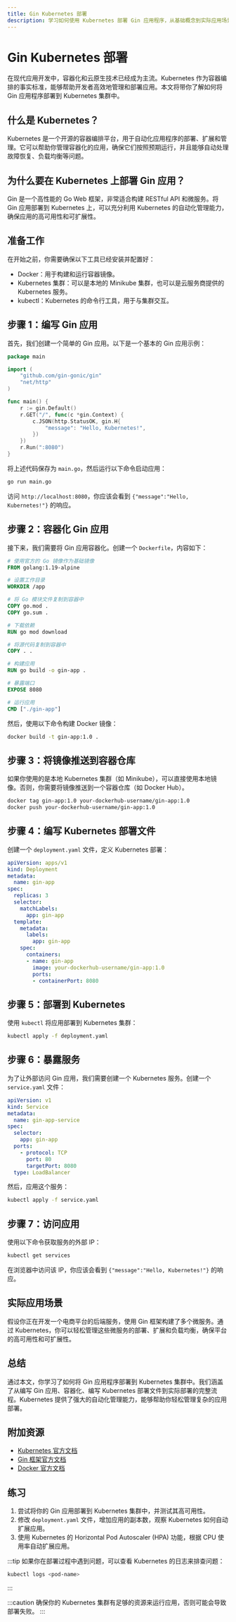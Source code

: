 ```yaml
---
title: Gin Kubernetes 部署
description: 学习如何使用 Kubernetes 部署 Gin 应用程序，从基础概念到实际应用场景，逐步掌握 Gin 在 Kubernetes 中的部署与运维。
---
```


# Gin Kubernetes 部署

在现代应用开发中，容器化和云原生技术已经成为主流。Kubernetes 作为容器编排的事实标准，能够帮助开发者高效地管理和部署应用。本文将带你了解如何将 Gin 应用程序部署到 Kubernetes 集群中。

## 什么是 Kubernetes？

Kubernetes 是一个开源的容器编排平台，用于自动化应用程序的部署、扩展和管理。它可以帮助你管理容器化的应用，确保它们按照预期运行，并且能够自动处理故障恢复、负载均衡等问题。

## 为什么要在 Kubernetes 上部署 Gin 应用？

Gin 是一个高性能的 Go Web 框架，非常适合构建 RESTful API 和微服务。将 Gin 应用部署到 Kubernetes 上，可以充分利用 Kubernetes 的自动化管理能力，确保应用的高可用性和可扩展性。

## 准备工作

在开始之前，你需要确保以下工具已经安装并配置好：

- Docker：用于构建和运行容器镜像。
- Kubernetes 集群：可以是本地的 Minikube 集群，也可以是云服务商提供的 Kubernetes 服务。
- kubectl：Kubernetes 的命令行工具，用于与集群交互。

## 步骤 1：编写 Gin 应用

首先，我们创建一个简单的 Gin 应用。以下是一个基本的 Gin 应用示例：

```go
package main

import (
    "github.com/gin-gonic/gin"
    "net/http"
)

func main() {
    r := gin.Default()
    r.GET("/", func(c *gin.Context) {
        c.JSON(http.StatusOK, gin.H{
            "message": "Hello, Kubernetes!",
        })
    })
    r.Run(":8080")
}
```

将上述代码保存为 `main.go`，然后运行以下命令启动应用：

```bash
go run main.go
```

访问 `http://localhost:8080`，你应该会看到 `{"message":"Hello, Kubernetes!"}` 的响应。

## 步骤 2：容器化 Gin 应用

接下来，我们需要将 Gin 应用容器化。创建一个 `Dockerfile`，内容如下：

```dockerfile
# 使用官方的 Go 镜像作为基础镜像
FROM golang:1.19-alpine

# 设置工作目录
WORKDIR /app

# 将 Go 模块文件复制到容器中
COPY go.mod .
COPY go.sum .

# 下载依赖
RUN go mod download

# 将源代码复制到容器中
COPY . .

# 构建应用
RUN go build -o gin-app .

# 暴露端口
EXPOSE 8080

# 运行应用
CMD ["./gin-app"]
```

然后，使用以下命令构建 Docker 镜像：

```bash
docker build -t gin-app:1.0 .
```

## 步骤 3：将镜像推送到容器仓库

如果你使用的是本地 Kubernetes 集群（如 Minikube），可以直接使用本地镜像。否则，你需要将镜像推送到一个容器仓库（如 Docker Hub）。

```bash
docker tag gin-app:1.0 your-dockerhub-username/gin-app:1.0
docker push your-dockerhub-username/gin-app:1.0
```

## 步骤 4：编写 Kubernetes 部署文件

创建一个 `deployment.yaml` 文件，定义 Kubernetes 部署：

```yaml
apiVersion: apps/v1
kind: Deployment
metadata:
  name: gin-app
spec:
  replicas: 3
  selector:
    matchLabels:
      app: gin-app
  template:
    metadata:
      labels:
        app: gin-app
    spec:
      containers:
      - name: gin-app
        image: your-dockerhub-username/gin-app:1.0
        ports:
        - containerPort: 8080
```

## 步骤 5：部署到 Kubernetes

使用 `kubectl` 将应用部署到 Kubernetes 集群：

```bash
kubectl apply -f deployment.yaml
```

## 步骤 6：暴露服务

为了让外部访问 Gin 应用，我们需要创建一个 Kubernetes 服务。创建一个 `service.yaml` 文件：

```yaml
apiVersion: v1
kind: Service
metadata:
  name: gin-app-service
spec:
  selector:
    app: gin-app
  ports:
    - protocol: TCP
      port: 80
      targetPort: 8080
  type: LoadBalancer
```

然后，应用这个服务：

```bash
kubectl apply -f service.yaml
```

## 步骤 7：访问应用

使用以下命令获取服务的外部 IP：

```bash
kubectl get services
```

在浏览器中访问该 IP，你应该会看到 `{"message":"Hello, Kubernetes!"}` 的响应。

## 实际应用场景

假设你正在开发一个电商平台的后端服务，使用 Gin 框架构建了多个微服务。通过 Kubernetes，你可以轻松管理这些微服务的部署、扩展和负载均衡，确保平台的高可用性和可扩展性。

## 总结

通过本文，你学习了如何将 Gin 应用程序部署到 Kubernetes 集群中。我们涵盖了从编写 Gin 应用、容器化、编写 Kubernetes 部署文件到实际部署的完整流程。Kubernetes 提供了强大的自动化管理能力，能够帮助你轻松管理复杂的应用部署。

## 附加资源

- [Kubernetes 官方文档](https://kubernetes.io/docs/home/)
- [Gin 框架官方文档](https://gin-gonic.com/docs/)
- [Docker 官方文档](https://docs.docker.com/)

## 练习

1. 尝试将你的 Gin 应用部署到 Kubernetes 集群中，并测试其高可用性。
2. 修改 `deployment.yaml` 文件，增加应用的副本数，观察 Kubernetes 如何自动扩展应用。
3. 使用 Kubernetes 的 Horizontal Pod Autoscaler (HPA) 功能，根据 CPU 使用率自动扩展应用。

:::tip
如果你在部署过程中遇到问题，可以查看 Kubernetes 的日志来排查问题：

```bash
kubectl logs <pod-name>
```
:::

:::caution
确保你的 Kubernetes 集群有足够的资源来运行应用，否则可能会导致部署失败。
:::